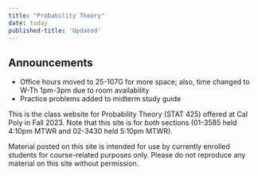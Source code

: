 ```yaml
---
title: "Probability Theory"
date: today
published-title: 'Updated'
---
```


::: callout-note
## Announcements

-   Office hours moved to 25-107G for more space; also, time changed to W-Th 1pm-3pm due to room availability
-   Practice problems added to midterm study guide
:::

This is the class website for Probability Theory (STAT 425) offered at Cal Poly in Fall 2023. Note that this site is for *both* sections (01-3585 held 4:10pm MTWR and 02-3430 held 5:10pm MTWR).

Material posted on this site is intended for use by currently enrolled students for course-related purposes only. Please do not reproduce any material on this site without permission.
